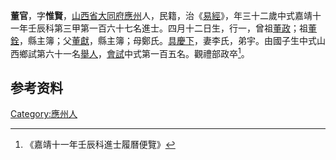 {{明清人物信息框
| 姓名 = 董官
| 原名 =
| 圖片名稱= 
| 圖片大小 =
| 圖片說明 = 
| 最高職務 = 禮部觀政
| 國家 = 大明 
| 爵位 =
| 籍貫 = [[山西省|山西省]][[大同府|大同府]][[應州|應州]]
| 族裔 = 
| 旗籍 = 
| 字號 = 
| 諡號 =
| 出生日期 = 四月十二日
| 出生地點 =
| 逝世日期 = 
| 逝世地點 =
| 墓葬 =
| 配偶 = 李氏
| 親屬 = 曾祖[[董政|董政]]，祖[[董銓|董銓]]，父[[董獻|董獻]]，母鄭氏
| 出身 =
* 嘉靖十一年壬辰科進士
| 經歷 =
| 著作 =  
}}
'''董官'''{{BD|1501年||1532年||}}，字'''惟賢'''，[[山西省|山西省]][[大同府|大同府]][[應州|應州]]人，民籍，治《[[易經|易經]]》，年三十二歲中式嘉靖十一年壬辰科第三甲第一百六十七名進士。四月十二日生，行一，曾祖[[董政|董政]]；祖[[董銓|董銓]]，縣主簿；父[[董獻|董獻]]，縣主簿；母鄭氏。[[具慶下|具慶下]]，妻李氏，弟宇。由國子生中式山西鄉試第六十一名[[舉人|舉人]]，[[會試|會試]]中式第一百五名。觀禮部政卒<ref>《嘉靖十一年壬辰科進士履曆便覽》</ref>。

== 参考资料 ==
{{reflist}}

{{嘉靖十一年壬辰科殿试金榜}}

{{Authority control}}
{{DEFAULTSORT:}}
[[Category:應州人|Category:應州人]]


{{明朝人物小作品}}